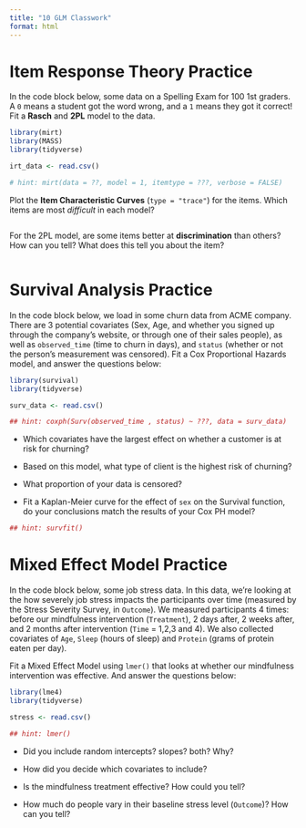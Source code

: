 ```yaml
---
title: "10 GLM Classwork"
format: html
---
```


# Item Response Theory Practice

In the code block below, some data on a Spelling Exam for 100 1st graders. A `0` means a student got the word wrong, and a `1` means they got it correct! Fit a **Rasch** and **2PL** model to the data.

```r
library(mirt)
library(MASS)
library(tidyverse)

irt_data <- read.csv()

# hint: mirt(data = ??, model = 1, itemtype = ???, verbose = FALSE)

```

Plot the **Item Characteristic Curves** (`type = "trace"`) for the items. Which items are most *difficult* in each model?

```r

```

For the 2PL model, are some items better at **discrimination** than others? How can you tell? What does this tell you about the item?

```r

```

# Survival Analysis Practice

In the code block below, we load in some churn data from ACME company. There are 3 potential covariates (Sex, Age, and whether you signed up through the company's website, or through one of their sales people), as well as `observed_time` (time to churn in days), and `status` (whether or not the person's measurement was censored). Fit a Cox Proportional Hazards model, and answer the questions below:

```r
library(survival)
library(tidyverse)

surv_data <- read.csv()

## hint: coxph(Surv(observed_time , status) ~ ???, data = surv_data)
```

-   Which covariates have the largest effect on whether a customer is at risk for churning?

-   Based on this model, what type of client is the highest risk of churning?

-   What proportion of your data is censored?

-   Fit a Kaplan-Meier curve for the effect of `sex` on the Survival function, do your conclusions match the results of your Cox PH model?

```r
## hint: survfit() 
```

# Mixed Effect Model Practice

In the code block below, some job stress data. In this data, we're looking at the how severely job stress impacts the participants over time (measured by the Stress Severity Survey, in `Outcome`). We measured participants 4 times: before our mindfulness intervention (`Treatment`), 2 days after, 2 weeks after, and 2 months after intervention (`Time` = 1,2,3 and 4). We also collected covariates of `Age`, `Sleep` (hours of sleep) and `Protein` (grams of protein eaten per day).

Fit a Mixed Effect Model using `lmer()` that looks at whether our mindfulness intervention was effective. And answer the questions below:

```r
library(lme4)
library(tidyverse)

stress <- read.csv()

## hint: lmer()
```

-   Did you include random intercepts? slopes? both? Why?

-   How did you decide which covariates to include?

-   Is the mindfulness treatment effective? How could you tell?

-   How much do people vary in their baseline stress level (`Outcome`)? How can you tell?
